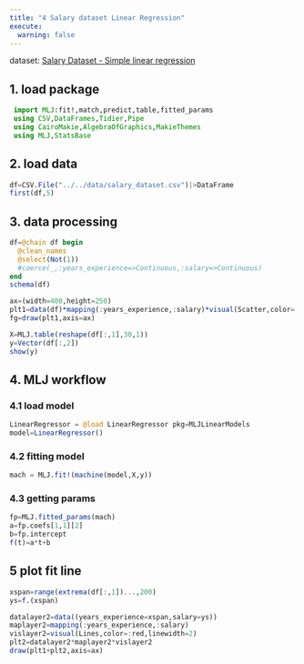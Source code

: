 ```yaml
---
title: "4 Salary dataset Linear Regression"
execute:
  warning: false
---
```


:::{.callout-note title="info"}
dataset: [Salary Dataset - Simple linear regression](https://www.kaggle.com/datasets/abhishek14398/salary-dataset-simple-linear-regression)
:::


## 1. load package
```julia
 import MLJ:fit!,match,predict,table,fitted_params
 using CSV,DataFrames,Tidier,Pipe
 using CairoMakie,AlgebraOfGraphics,MakieThemes
 using MLJ,StatsBase
```

## 2. load data
```julia
df=CSV.File("../../data/salary_dataset.csv")|>DataFrame
first(df,5)
```

## 3. data processing 
```julia
df=@chain df begin
  @clean_names
  @select(Not(1))
  #coerce(_,:years_experience=>Continuous,:salary=>Continuous)
end
schema(df)
```

```julia
ax=(width=400,height=250)
plt1=data(df)*mapping(:years_experience,:salary)*visual(Scatter,color=:lightgreen,strokewidth=1,strokecolor=:black)
fg=draw(plt1,axis=ax)
```

```julia
X=MLJ.table(reshape(df[:,1],30,1))
y=Vector(df[:,2])
show(y)
```

## 4. MLJ workflow
### 4.1 load model
```julia
LinearRegressor = @load LinearRegressor pkg=MLJLinearModels
model=LinearRegressor()
```

### 4.2 fitting model
```julia
mach = MLJ.fit!(machine(model,X,y))
```

### 4.3 getting params
```julia
fp=MLJ.fitted_params(mach)
a=fp.coefs[1,1][2]
b=fp.intercept
f(t)=a*t+b
```

## 5 plot fit line 
```julia
xspan=range(extrema(df[:,1])...,200)
ys=f.(xspan)

datalayer2=data((years_experience=xspan,salary=ys))
maplayer2=mapping(:years_experience,:salary)
vislayer2=visual(Lines,color=:red,linewidth=2)
plt2=datalayer2*maplayer2*vislayer2
draw(plt1+plt2,axis=ax)
```


